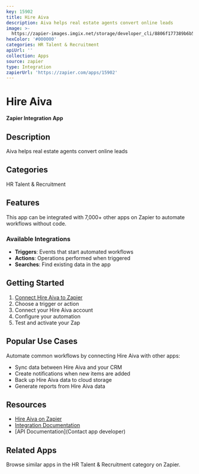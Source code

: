 ```yaml
---
key: 15902
title: Hire Aiva
description: Aiva helps real estate agents convert online leads
image: >-
  https://zapier-images.imgix.net/storage/developer_cli/8806f177389b6b5d006c46ee8f73d38a.png?auto=format%2Ccompress&ixlib=python-3.0.0&q=50
hexColor: '#000000'
categories: HR Talent & Recruitment
apiUrl: ''
collection: Apps
source: zapier
type: Integration
zapierUrl: 'https://zapier.com/apps/15902'
---
```

# Hire Aiva

**Zapier Integration App**

## Description

Aiva helps real estate agents convert online leads

## Categories

HR Talent & Recruitment

## Features

This app can be integrated with 7,000+ other apps on Zapier to automate workflows without code.

### Available Integrations

- **Triggers**: Events that start automated workflows
- **Actions**: Operations performed when triggered
- **Searches**: Find existing data in the app

## Getting Started

1. [Connect Hire Aiva to Zapier](https://zapier.com/apps/15902)
2. Choose a trigger or action
3. Connect your Hire Aiva account
4. Configure your automation
5. Test and activate your Zap

## Popular Use Cases

Automate common workflows by connecting Hire Aiva with other apps:

- Sync data between Hire Aiva and your CRM
- Create notifications when new items are added
- Back up Hire Aiva data to cloud storage
- Generate reports from Hire Aiva data

## Resources

- [Hire Aiva on Zapier](https://zapier.com/apps/15902)
- [Integration Documentation](https://zapier.com/apps/15902/integrations)
- [API Documentation](Contact app developer)

## Related Apps

Browse similar apps in the HR Talent & Recruitment category on Zapier.
